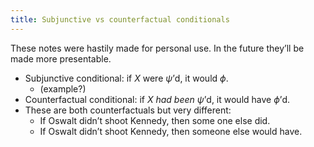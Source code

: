 ```yaml
---
title: Subjunctive vs counterfactual conditionals
---
```

:::{.callout-warning}
These notes were hastily made for personal use. In the future they'll be made more presentable.
:::

- Subjunctive conditional: if $X$ were $\psi$'d, it would $\phi$.
    - (example?)
- Counterfactual conditional: if $X$ *had been* $\psi$'d, it would have $\phi$'d.
- These are both counterfactuals but very different:
    - If Oswalt didn't shoot Kennedy, then some one else did.
    - If Oswalt didn't shoot Kennedy, then someone else would have.

